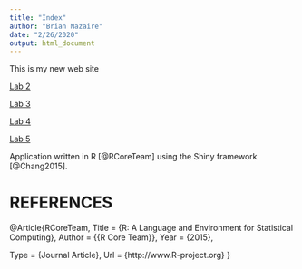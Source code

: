 ```yaml
---
title: "Index"
author: "Brian Nazaire"
date: "2/26/2020"
output: html_document
---
```


This is my new web site

[Lab 2](Lab 2b.Rmd)

[Lab 3](Lab 3 (Html).Rmd)

[Lab 4](Lab4Official.Rmd)

[Lab 5](Lab-5--Mark-.html)

Application written in R [@RCoreTeam] using the Shiny framework [@Chang2015].

# REFERENCES

@Article{RCoreTeam,
  Title                    = {R: A Language and Environment for Statistical Computing},
  Author                   = {{R Core Team}},
  Year                     = {2015},

  Type                     = {Journal Article},
  Url                      = {http://www.R-project.org}
}